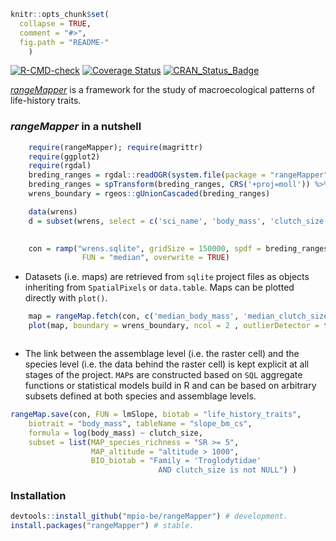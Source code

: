 <!-- README.md is generated from README.Rmd. Please edit that file
knitr::knit('README.Rmd')
-->

```r
knitr::opts_chunk$set(
  collapse = TRUE,
  comment = "#>",
  fig.path = "README-"
    )
```

<!-- badges: start -->
[![R-CMD-check](https://github.com/mpio-be/rangeMapper/workflows/R-CMD-check/badge.svg)](https://github.com/mpio-be/rangeMapper/actions)
[![Coverage Status](https://img.shields.io/codecov/c/github/mpio-be/rangeMapper/master.svg)](https://codecov.io/github/mpio-be/rangeMapper?branch=master)
[![CRAN_Status_Badge](http://www.r-pkg.org/badges/version/rangeMapper)](http://cran.r-project.org/package=rangeMapper)
<!-- badges: end -->

[_rangeMapper_](http://onlinelibrary.wiley.com/doi/10.1111/j.1466-8238.2011.00739.x/full/) is a framework for the study of macroecological patterns of life-history traits.


### _rangeMapper_ in a nutshell

```r
    require(rangeMapper); require(magrittr)
    require(ggplot2)
    require(rgdal)
    breding_ranges = rgdal::readOGR(system.file(package = "rangeMapper", "extdata", "wrens", "vector_combined"), "wrens", verbose = FALSE)
    breding_ranges = spTransform(breding_ranges, CRS('+proj=moll')) %>% rgeos::gBuffer(width = 0, byid = TRUE)
    wrens_boundary = rgeos::gUnionCascaded(breding_ranges)

    data(wrens)
    d = subset(wrens, select = c('sci_name', 'body_mass', 'clutch_size') )
    

    con = ramp("wrens.sqlite", gridSize = 150000, spdf = breding_ranges, biotab = d, ID = "sci_name",
                FUN = "median", overwrite = TRUE)


```
* Datasets (i.e. maps) are retrieved from `sqlite` project files as objects inheriting from `SpatialPixels` or `data.table`. Maps can be plotted directly with `plot()`.

```r
    map = rangeMap.fetch(con, c('median_body_mass', 'median_clutch_size'), spatial = FALSE)
    plot(map, boundary = wrens_boundary, ncol = 2 , outlierDetector = function(x) extremevalues::getOutliersI(x)$limit)



```

*  The link between the assemblage level (i.e. the raster cell) and the species level (i.e. the data behind the raster cell) is kept explicit at all stages of the project.
`MAP`s are constructed based on `SQL` aggregate functions or statistical models build in R and can be based on arbitrary subsets defined at both species and assemblage levels.

```R
rangeMap.save(con, FUN = lmSlope, biotab = "life_history_traits",
    biotrait = "body_mass", tableName = "slope_bm_cs",
    formula = log(body_mass) ~ clutch_size,
    subset = list(MAP_species_richness = "SR >= 5",
                  MAP_altitude = "altitude > 1000",
                  BIO_biotab = "Family = 'Troglodytidae'
                                 AND clutch_size is not NULL") )
```


### Installation
```R
devtools::install_github("mpio-be/rangeMapper") # development.
install.packages("rangeMapper") # stable.
```




